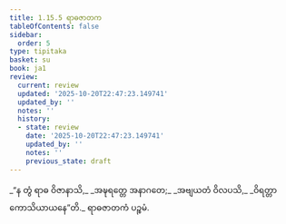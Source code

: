 ```yaml
---
title: 1.15.5 ရာဓဇာတက
tableOfContents: false
sidebar:
  order: 5
type: tipitaka
basket: su
book: ja1
review:
  current: review
  updated: '2025-10-20T22:47:23.149741'
  updated_by: ''
  notes: ''
  history:
  - state: review
    date: '2025-10-20T22:47:23.149741'
    updated_by: ''
    notes: ''
    previous_state: draft
---
```



<DynamicBreadcrumb />


<ReviewStatus review={frontmatter.review} showDetails={true} />

<HypothesisAnnotation frontmatter={frontmatter} />

<Division number="145" book="ja1" e="ch" v="22" p="34">

<Paragraph number="321" type="verses" book="ja1">
_“န တွံ ရာဓ ဝိဇာနာသိ,_  
_အဍ္ဎရတ္တေ အနာဂတေ;_  
_အဗျယတံ ဝိလပသိ,_  
_ဝိရတ္တာ ကောသိယာယနေ”တိ._  


</Paragraph>
</Division>

<Paragraph number="322" type="center" book="ja1">
ရာဓဇာတကံ ပဉ္စမံ.
</Paragraph>